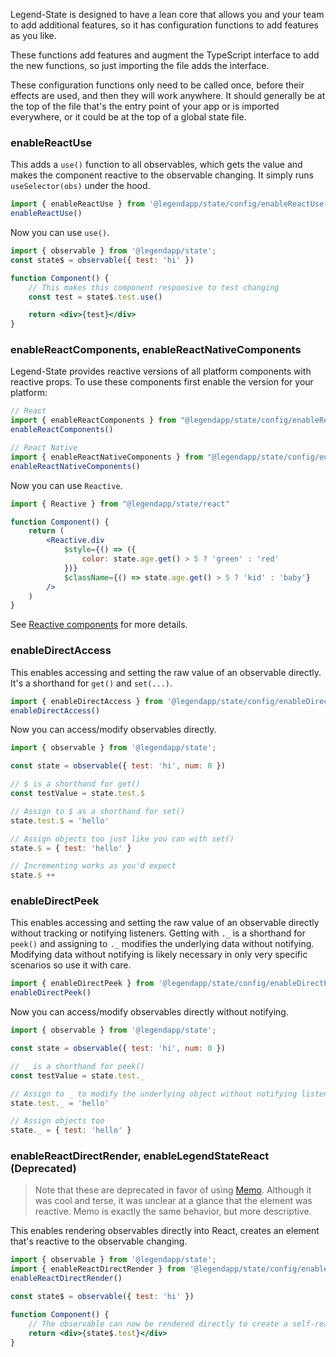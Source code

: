 Legend-State is designed to have a lean core that allows you and your team to add additional features, so it has configuration functions to add features as you like.

These functions add features and augment the TypeScript interface to add the new functions, so just importing the file adds the interface.

These configuration functions only need to be called once, before their effects are used, and then they will work anywhere. It should generally be at the top of the file that's the entry point of your app or is imported everywhere, or it could be at the top of a global state file.


### enableReactUse

This adds a `use()` function to all observables, which gets the value and makes the component reactive to the observable changing. It simply runs `useSelector(obs)` under the hood.

```js
import { enableReactUse } from '@legendapp/state/config/enableReactUse';
enableReactUse()
```

Now you can use `use()`.

```jsx
import { observable } from '@legendapp/state';
const state$ = observable({ test: 'hi' })

function Component() {
    // This makes this component responsive to test changing
    const test = state$.test.use()

    return <div>{test}</div>
}
```

### enableReactComponents, enableReactNativeComponents

Legend-State provides reactive versions of all platform components with reactive props. To use these components first enable the version for your platform:

```js
// React
import { enableReactComponents } from "@legendapp/state/config/enableReactComponents"
enableReactComponents()

// React Native
import { enableReactNativeComponents } from "@legendapp/state/config/enableReactNativeComponents"
enableReactNativeComponents()
```

Now you can use `Reactive`.

```jsx
import { Reactive } from "@legendapp/state/react"

function Component() {
    return (
        <Reactive.div
            $style={() => ({
                color: state.age.get() > 5 ? 'green' : 'red'
            })}
            $className={() => state.age.get() > 5 ? 'kid' : 'baby'}
        />
    )
}
```

See [Reactive components](../fine-grained-reactivity/#reactive-components) for more details.

### enableDirectAccess

This enables accessing and setting the raw value of an observable directly. It's a shorthand for `get()` and `set(...)`.

```js
import { enableDirectAccess } from '@legendapp/state/config/enableDirectAccess';
enableDirectAccess()
```

Now you can access/modify observables directly.

```js
import { observable } from '@legendapp/state';

const state = observable({ test: 'hi', num: 0 })

// $ is a shorthand for get()
const testValue = state.test.$

// Assign to $ as a shorthand for set()
state.test.$ = 'hello'

// Assign objects too just like you can with set()
state.$ = { test: 'hello' }

// Incrementing works as you'd expect
state.$ ++
```
### enableDirectPeek

This enables accessing and setting the raw value of an observable directly without tracking or notifying listeners. Getting with `._` is a shorthand for `peek()` and assigning to `._` modifies the underlying data without notifying. Modifying data without notifying is likely necessary in only very specific scenarios so use it with care.

```js
import { enableDirectPeek } from '@legendapp/state/config/enableDirectPeek';
enableDirectPeek()
```

Now you can access/modify observables directly without notifying.

```js
import { observable } from '@legendapp/state';

const state = observable({ test: 'hi', num: 0 })

// _ is a shorthand for peek()
const testValue = state.test._

// Assign to _ to modify the underlying object without notifying listeners
state.test._ = 'hello'

// Assign objects too
state._ = { test: 'hello' }
```

### enableReactDirectRender, enableLegendStateReact (Deprecated)

> Note that these are deprecated in favor of using [Memo](../fine-grained-reactivity/#render-an-observableselector-directly). Although it was cool and terse, it was unclear at a glance that the element was reactive. Memo is exactly the same behavior, but more descriptive.

This enables rendering observables directly into React, creates an element that's reactive to the observable changing.

```jsx
import { observable } from '@legendapp/state';
import { enableReactDirectRender } from '@legendapp/state/config/enableReactDirectRender';
enableReactDirectRender()

const state$ = observable({ test: 'hi' })

function Component() {
    // The observable can now be rendered directly to create a self-reactive elemtn
    return <div>{state$.test}</div>
}
```